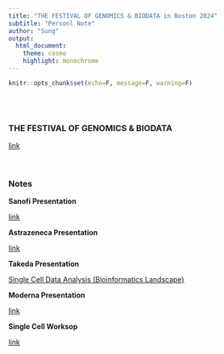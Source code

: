 ```yaml
---
title: "THE FESTIVAL OF GENOMICS & BIODATA in Boston 2024"
subtitle: "Personl Note"
author: "Sung"
output: 
  html_document:
    theme: cosmo
    highlight: monochrome
---
```




```r
knitr::opts_chunk$set(echo=F, message=F, warning=F)
```

<br><br>

### THE FESTIVAL OF GENOMICS & BIODATA    

[link](https://festivalofgenomics.com/boston/en/page/boston-home)
<br><br><br>


### Notes 

**Sanofi Presentation**

[link]()

**Astrazeneca Presentation**

[link]()

**Takeda Presentation**

[Single Cell Data Analysis (Bioinformatics Landscape)](FB24/FestivalBoston24_Takeda.html)

**Moderna Presentation**

[link]()

**Single Cell Worksop**

[link]()

<br><br><br><br>

<!-- <br> Update: "`r format(Sys.Date())`" -->